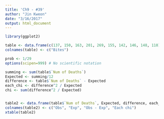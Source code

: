 ```yaml
---
title: 'Ch9 - #39'
author: "Jin Kweon"
date: "3/16/2017"
output: html_document
---
```


```r
library(ggplot2)
```

```r
table <- data.frame(c(137, 150, 163, 201, 269, 155, 142, 146, 148, 110))
colnames(table) <- c("Bites")

prob <- 1/29
options(scipen=999) # No scientific notation

summing <- sum(table$`Num of Deaths`)
Expected <- summing/12
difference <- table$`Num of Deaths` - Expected
each_chi <- difference^2 / Expected
chi <- sum(difference^2 / Expected)


table2 <- data.frame(table$`Num of Deaths`, Expected, difference, each_chi)
colnames(table2) <- c("Obs", "Exp", "Obs - Exp", "Each chi")
xtable(table2)
```